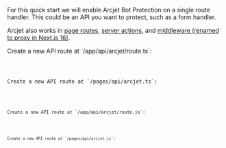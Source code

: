
For this quick start we will enable Arcjet Bot Protection on a single route
handler. This could be an API you want to protect, such as a form handler.

Arcjet also works in [page routes](/reference/nextjs#pages--page-components),
[server actions](/reference/nextjs#server-actions), and [middleware (renamed to
proxy in Next.js 16)](/bot-protection/reference#per-route-vs-middleware).

<SelectableContent client:load syncKey="language" frameworkSwitcher>
<div slot="TS (App)" slotIdx="1">
Create a new API route at `/app/api/arcjet/route.ts`:

<Code
  code={Step3AppTS}
  lang="ts"
  title="/app/api/arcjet/route.ts"
/>
</div>
<div slot="TS (Pages)" slotIdx="2">
Create a new API route at `/pages/api/arcjet.ts`:

<Code
  code={Step3PagesTS}
  lang="ts"
  title="/pages/api/arcjet.ts"
/>
</div>
<div slot="JS (App)" slotIdx="3">
Create a new API route at `/app/api/arcjet/route.js`:

<Code
  code={Step3AppJS}
  lang="js"
  title="/app/api/arcjet/route.js"
/>
</div>
<div slot="JS (Pages)" slotIdx="4">
Create a new API route at `/pages/api/arcjet.js`:

<Code
  code={Step3PagesJS}
  lang="js"
  title="/pages/api/arcjet.js"
/>
</div>
</SelectableContent>
